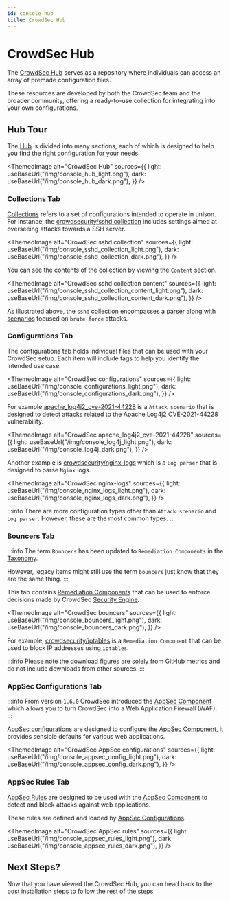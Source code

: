 ```yaml
---
id: console_hub
title: CrowdSec Hub
---
```



# CrowdSec Hub

The [CrowdSec Hub](https://hub.crowdsec.net/) serves as a repository where individuals can access an array of premade configuration files.

These resources are developed by both the CrowdSec team and the broader community, offering a ready-to-use collection for integrating into your own configurations.

## Hub Tour

The [Hub](https://hub.crowdsec.net/) is divided into many sections, each of which is designed to help you find the right configuration for your needs.

<ThemedImage
    alt="CrowdSec Hub"
    sources={{
        light: useBaseUrl("/img/console_hub_light.png"),
        dark: useBaseUrl("/img/console_hub_dark.png"),
    }}
/>

### Collections Tab

[Collections](/docs/next/collections/intro) refers to a set of configurations intended to operate in unison. For instance, the [crowdsecurity/sshd collection](https://app.crowdsec.net/hub/author/crowdsecurity/collections/sshd) includes settings aimed at overseeing attacks towards a SSH server.

<ThemedImage
    alt="CrowdSec sshd collection"
    sources={{
        light: useBaseUrl("/img/console_sshd_collection_light.png"),
        dark: useBaseUrl("/img/console_sshd_collection_dark.png"),
    }}
/>

You can see the contents of the [collection](/docs/next/collections/intro) by viewing the `Content` section.

<ThemedImage
    alt="CrowdSec sshd collection content"
    sources={{
        light: useBaseUrl("/img/console_sshd_collection_content_light.png"),
        dark: useBaseUrl("/img/console_sshd_collection_content_dark.png"),
    }}
/>

As illustrated above, the `sshd` collection encompasses a [parser](/docs/next/parsers/intro) along with [scenarios](/docs/next/scenarios/intro) focused on `brute force` attacks.

### Configurations Tab

The configurations tab holds individual files that can be used with your CrowdSec setup. Each item will include tags to help you identify the intended use case.

<ThemedImage
    alt="CrowdSec configurations"
    sources={{
        light: useBaseUrl("/img/console_configurations_light.png"),
        dark: useBaseUrl("/img/console_configurations_dark.png"),
    }}
/>

For example [apache_log4j2_cve-2021-44228](https://app.crowdsec.net/hub/author/crowdsecurity/configurations/apache_log4j2_cve-2021-44228) is a `Attack scenario` that is designed to detect attacks related to the Apache Log4j2 CVE-2021-44228 vulnerability.

<ThemedImage
    alt="CrowdSec apache_log4j2_cve-2021-44228"
    sources={{
        light: useBaseUrl("/img/console_log4j_light.png"),
        dark: useBaseUrl("/img/console_log4j_dark.png"),
    }}
/>

Another example is [crowdsecurity/nginx-logs](https://app.crowdsec.net/hub/author/crowdsecurity/configurations/nginx-logs) which is a `Log parser` that is designed to parse `Nginx` logs.

<ThemedImage
    alt="CrowdSec nginx-logs"
    sources={{
        light: useBaseUrl("/img/console_nginx_logs_light.png"),
        dark: useBaseUrl("/img/console_nginx_logs_dark.png"),
    }}
/>

:::info
There are more configuration types other than `Attack scenario` and `Log parser`. However, these are the most common types.
:::

### Bouncers Tab

:::info
The term `Bouncers` has been updated to `Remediation Components` in the [Taxonomy](https://www.crowdsec.net/blog/updating-crowdsec-naming-taxonomy).

However, legacy items might still use the term `bouncers` just know that they are the same thing.
:::

This tab contains [Remediation Components](/bouncers/intro.md) that can be used to enforce decisions made by CrowdSec [Security Engine](/docs/next/getting_started/security_engine_intro).

<ThemedImage
    alt="CrowdSec bouncers"
    sources={{
        light: useBaseUrl("/img/console_bouncers_light.png"),
        dark: useBaseUrl("/img/console_bouncers_dark.png"),
    }}
/>

For example, [crowdsecurity/iptables](https://app.crowdsec.net/hub/author/crowdsecurity/remediation-components/iptables) is a `Remediation Component` that can be used to block IP addresses using `iptables`.

:::info
Please note the download figures are solely from GitHub metrics and do not include downloads from other sources.
:::

### AppSec Configurations Tab

:::info
From version `1.6.0` CrowdSec introduced the [AppSec Component](/docs/next/appsec/intro) which allows you to turn CrowdSec into a Web Application Firewall (WAF).
:::

[AppSec configurations](/docs/next/appsec/configuration) are designed to configure the [AppSec Component](/docs/next/appsec/intro), it provides sensible defaults for various web applications.

<ThemedImage
    alt="CrowdSec AppSec configurations"
    sources={{
        light: useBaseUrl("/img/console_appsec_config_light.png"),
        dark: useBaseUrl("/img/console_appsec_config_dark.png"),
    }}
/>

### AppSec Rules Tab

[AppSec Rules](/docs/next/appsec/rules_syntax) are designed to be used with the [AppSec Component](/docs/next/appsec/intro) to detect and block attacks against web applications.

These rules are defined and loaded by [AppSec Configurations](/docs/next/appsec/configuration).

<ThemedImage
    alt="CrowdSec AppSec rules"
    sources={{
        light: useBaseUrl("/img/console_appsec_rules_light.png"),
        dark: useBaseUrl("/img/console_appsec_rules_dark.png"),
    }}
/>

## Next Steps?

Now that you have viewed the CrowdSec Hub, you can head back to the [post installation steps](/getting_started/next_steps.md#1-crowdsec-console) to follow the rest of the steps.
